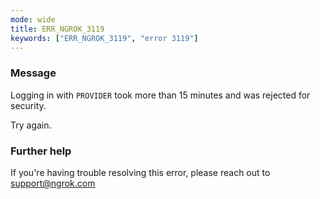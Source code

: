 ```yaml
---
mode: wide
title: ERR_NGROK_3119
keywords: ["ERR_NGROK_3119", "error 3119"]
---
```


### Message

Logging in with `PROVIDER` took more than 15 minutes and was rejected for security.

Try again.

### Further help

If you're having trouble resolving this error, please reach out to [support@ngrok.com](mailto:support@ngrok.com?subject=Help%20with%20ERR_NGROK_3119)
